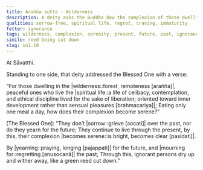 ```yaml
---
title: Arañña sutta - Wilderness
description: A deity asks the Buddha how the complexion of those dwelling in the wilderness and living the spiritual life becomes serene.
qualities: sorrow-free, spiritual life, regret, craving, immaturity
fetter: ignorance
tags: wilderness, complexion, serenity, present, future, past, ignorance, sn, sn1-11, sn1
simile: reed being cut down
slug: sn1.10
---
```


At Sāvatthi.

Standing to one side, that deity addressed the Blessed One with a verse:

“For those dwelling in the |wilderness::forest, remoteness [arañña]|,
peaceful ones who live the |spiritual life::a life of celibacy, contemplation, and ethical discipline lived for the sake of liberation; oriented toward inner development rather than sensual pleasures [brahmacariya]|;
Eating only one meal a day,
how does their complexion become serene?”

[The Blessed One]: “They don’t |sorrow::grieve [socati]| over the past,
nor do they yearn for the future;
They continue to live through the present,
by this, their complexion |becomes serene::is bright, becomes clear [pasīdati]|.

By |yearning::praying, longing [pajappati]| for the future,
and |mourning for::regretting [anusocanā]| the past;
Through this, ignorant persons dry up and wither away,
like a green reed cut down.”